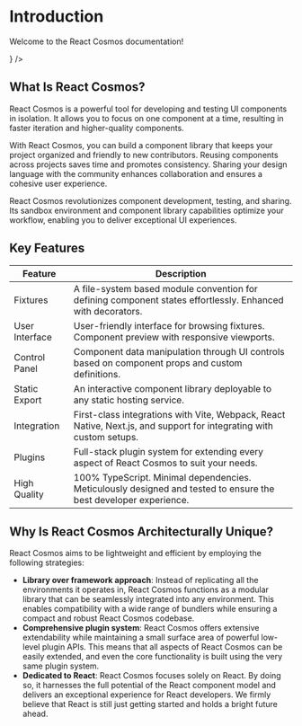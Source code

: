 
# Introduction

Welcome to the React Cosmos documentation!

<Cards>
  <Card
    title="Getting Started"
    href="/docs/getting-started"
    icon={<StarIcon />}
  />
</Cards>

## What Is React Cosmos?

React Cosmos is a powerful tool for developing and testing UI components in isolation. It allows you to focus on one component at a time, resulting in faster iteration and higher-quality components.

With React Cosmos, you can build a component library that keeps your project organized and friendly to new contributors. Reusing components across projects saves time and promotes consistency. Sharing your design language with the community enhances collaboration and ensures a cohesive user experience.

React Cosmos revolutionizes component development, testing, and sharing. Its sandbox environment and component library capabilities optimize your workflow, enabling you to deliver exceptional UI experiences.

## Key Features

| Feature        | Description                                                                                                         |
| -------------- | ------------------------------------------------------------------------------------------------------------------- |
| Fixtures       | A file-system based module convention for defining component states effortlessly. Enhanced with decorators.         |
| User Interface | User-friendly interface for browsing fixtures. Component preview with responsive viewports.                         |
| Control Panel  | Component data manipulation through UI controls based on component props and custom definitions.                    |
| Static Export  | An interactive component library deployable to any static hosting service.                                          |
| Integration    | First-class integrations with Vite, Webpack, React Native, Next.js, and support for integrating with custom setups. |
| Plugins        | Full-stack plugin system for extending every aspect of React Cosmos to suit your needs.                             |
| High Quality   | 100% TypeScript. Minimal dependencies. Meticulously designed and tested to ensure the best developer experience.    |

## Why Is React Cosmos Architecturally Unique?

React Cosmos aims to be lightweight and efficient by employing the following strategies:

- **Library over framework approach**: Instead of replicating all the environments it operates in, React Cosmos functions as a modular library that can be seamlessly integrated into any environment. This enables compatibility with a wide range of bundlers while ensuring a compact and robust React Cosmos codebase.
- **Comprehensive plugin system**: React Cosmos offers extensive extendability while maintaining a small surface area of powerful low-level plugin APIs. This means that all aspects of React Cosmos can be easily extended, and even the core functionality is built using the very same plugin system.
- **Dedicated to React**: React Cosmos focuses solely on React. By doing so, it harnesses the full potential of the React component model and delivers an exceptional experience for React developers. We firmly believe that React is still just getting started and holds a bright future ahead.
